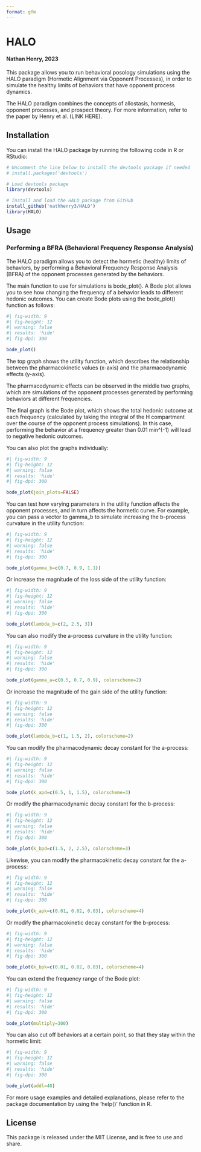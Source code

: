```yaml
---
format: gfm
---
```


# HALO
#### Nathan Henry, 2023

This package allows you to run behavioral posology simulations using the HALO paradigm (Hormetic Alignment via Opponent Processes), in order to simulate the healthy limits of behaviors that have opponent process dynamics.

The HALO paradigm combines the concepts of allostasis, hormesis, opponent processes, and prospect theory. For more information, refer to the paper by Henry et al. (LINK HERE). 

## Installation

You can install the HALO package by running the following code in R or RStudio:

```r

# Uncomment the line below to install the devtools package if needed
# install.packages('devtools')

# Load devtools package
library(devtools)

# Install and load the HALO package from GitHub
install_github('nathhenry3/HALO')
library(HALO)

```

## Usage
### Performing a BFRA (Behavioral Frequency Response Analysis)

The HALO paradigm allows you to detect the hormetic (healthy) limits of behaviors, by performing a Behavioral Frequency Response Analysis (BFRA) of the opponent processes generated by the behaviors. 

The main function to use for simulations is bode_plot(). A Bode plot allows you to see how changing the frequency of a behavior leads to different hedonic outcomes. You can create Bode plots using the bode_plot() function as follows:

```r
#| fig-width: 9
#| fig-height: 12
#| warning: false
#| results: 'hide'
#| fig-dpi: 300

bode_plot()

```

The top graph shows the utility function, which describes the relationship between the pharmacokinetic values (x-axis) and the pharmacodynamic effects (y-axis).

The pharmacodynamic effects can be observed in the middle two graphs, which are simulations of the opponent processes generated by performing behaviors at different frequencies. 

The final graph is the Bode plot, which shows the total hedonic outcome at each frequency (calculated by taking the integral of the H compartment over the course of the opponent process simulations). In this case, performing the behavior at a frequency greater than 0.01 min^(-1) will lead to negative hedonic outcomes. 

You can also plot the graphs individually:

```r
#| fig-width: 9
#| fig-height: 12
#| warning: false
#| results: 'hide'
#| fig-dpi: 300

bode_plot(join_plots=FALSE)

```

You can test how varying parameters in the utility function affects the opponent processes, and in turn affects the hormetic curve. For example, you can pass a vector to gamma_b to simulate increasing the b-process curvature in the utility function:

```r
#| fig-width: 9
#| fig-height: 12
#| warning: false
#| results: 'hide'
#| fig-dpi: 300

bode_plot(gamma_b=c(0.7, 0.9, 1.1))

```

Or increase the magnitude of the loss side of the utility function:

```r
#| fig-width: 9
#| fig-height: 12
#| warning: false
#| results: 'hide'
#| fig-dpi: 300

bode_plot(lambda_b=c(2, 2.5, 3))

```

You can also modify the a-process curvature in the utility function:

```r
#| fig-width: 9
#| fig-height: 12
#| warning: false
#| results: 'hide'
#| fig-dpi: 300

bode_plot(gamma_a=c(0.5, 0.7, 0.9), colorscheme=2)

```

Or increase the magnitude of the gain side of the utility function:

```r
#| fig-width: 9
#| fig-height: 12
#| warning: false
#| results: 'hide'
#| fig-dpi: 300

bode_plot(lambda_b=c(1, 1.5, 2), colorscheme=2)

```

You can modify the pharmacodynamic decay constant for the a-process:

```r
#| fig-width: 9
#| fig-height: 12
#| warning: false
#| results: 'hide'
#| fig-dpi: 300

bode_plot(k_apd=c(0.5, 1, 1.5), colorscheme=3)

```

Or modify the pharmacodynamic decay constant for the b-process:

```r
#| fig-width: 9
#| fig-height: 12
#| warning: false
#| results: 'hide'
#| fig-dpi: 300

bode_plot(k_bpd=c(1.5, 2, 2.5), colorscheme=3)

```

Likewise, you can modify the pharmacokinetic decay constant for the a-process:

```r
#| fig-width: 9
#| fig-height: 12
#| warning: false
#| results: 'hide'
#| fig-dpi: 300

bode_plot(k_apk=c(0.01, 0.02, 0.03), colorscheme=4)

```

Or modify the pharmacokinetic decay constant for the b-process:

```r
#| fig-width: 9
#| fig-height: 12
#| warning: false
#| results: 'hide'
#| fig-dpi: 300

bode_plot(k_bpk=c(0.01, 0.02, 0.03), colorscheme=4)

```

You can extend the frequency range of the Bode plot:

```r
#| fig-width: 9
#| fig-height: 12
#| warning: false
#| results: 'hide'
#| fig-dpi: 300

bode_plot(multiply=300)

```

You can also cut off behaviors at a certain point, so that they stay within the hormetic limit:

```r
#| fig-width: 9
#| fig-height: 12
#| warning: false
#| results: 'hide'
#| fig-dpi: 300

bode_plot(addl=40)

```

For more usage examples and detailed explanations, please refer to the package documentation by using the 'help()' function in R.

## License

This package is released under the MIT License, and is free to use and share.